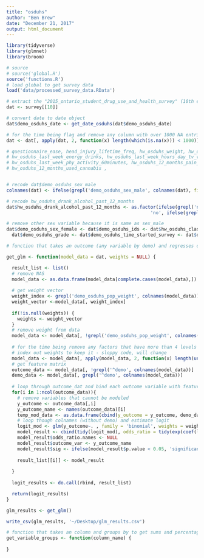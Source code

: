 ```yaml
---
title: "osduhs"
author: "Ben Brew"
date: "December 21, 2017"
output: html_document
---
```


```r

library(tidyverse)
library(glmnet)
library(broom)

# source
# source('global.R')
source('functions.R')
# load global to get survey data
load('data/processed_survey_data.RData')

# extract the "2015_ontario_student_drug_use_and_health_survey" (10th element in list)
dat <- survey[[10]]

# convert date to date object 
dat$demo_osduhs_date <- get_date_osduhs(dat$demo_osduhs_date)

# for the time being flag and remove any column with over 1000 NA entries (talk to joe about this)
dat <- dat[, apply(dat, 2, function(x) length(which(is.na(x))) < 1000)]

# questionnaire_ease, head_injury_lifetime_freq, hw_osduhs_weight, hw_osduhs_height
# hw_osduhs_last_week_energy_drinks, hw_osduhs_last_week_hours_day_tv_video_games, 
# hw_osduhs_last_week_phy_activity_60minutes, hw_osduhs_12_months_pain_pill_without_prescription, 
# hw_osduhs_12_months_used_cannabis ,


# recode dat$demo_osduhs_sex_male
colnames(dat) <- ifelse(grepl('demo_osduhs_sex_male', colnames(dat), fixed = TRUE), 'demo_osduhs_sex', colnames(dat))

# recode hw_osduhs_drank_alcohol_past_12_months
dat$hw_osduhs_drank_alcohol_past_12_months <- as.factor(ifelse(grepl('no',dat$hw_osduhs_drank_alcohol_past_12_months), 
                                                     'no', ifelse(grepl('yes', dat$hw_osduhs_drank_alcohol_past_12_months), 'yes', dat$hw_osduhs_drank_alcohol_past_12_months)))

# remove other sex variable because it is same as sex_male 
dat$demo_osduhs_sex_female <- dat$demo_osduhs_ids <- dat$hw_osduhs_class_ids <- 
  dat$demo_osduhs_grade <- dat$demo_osduhs_time_started_survey <- dat$demo_osduhs_time_ended_survey <- NULL 

```

```r
# function that takes an outcome (any variable by demo) and regresses on all demo variables

get_glm <- function(model_data = dat, weights = NULL) {

  result_list <- list()
  # remove NAS
  model_data <- as.data.frame(model_data[complete.cases(model_data),])
  
  # get weight vector
  weight_index <- grepl('demo_osduhs_pop_weight', colnames(model_data))
  weight_vector <-model_data[, weight_index]
  
  if(!is.null(weights)) {
    weights <- weight_vector
  }
  # remove weight from data 
  model_data <- model_data[, !grepl('demo_osduhs_pop_weight', colnames(model_data))]
  
  # for the time being remove any factors that have more than 4 levels (ill clean them later, just rushed to      get this to xing)
  # index out weights to keep it - sloppy code, will change
  model_data <- model_data[, apply(model_data, 2, function(x) length(unique(x)) < 10)]
  # get feature matrix 
  outcome_data <- model_data[, !grepl('^demo', colnames(model_data))]
  demo_data <- model_data[, grepl('^demo', colnames(model_data))]
  
  # loop through outcome_dat and bind each outcome variable with feature dat
  for(i in 1:ncol(outcome_data)){
    # remove variables that cannot be modeled
    y_outcome <- outcome_data[,i]
    y_outcome_name <- names(outcome_data)[i]
    temp_mod_data <- as.data.frame(cbind(y_outcome = y_outcome, demo_data))
    # loop though colnames (without demo) and estimate logit
    logit_mod <- glm(y_outcome~. , family = 'binomial', weights = weights, data = temp_mod_data)
    model_result <- cbind(tidy(logit_mod), odds_ratio = tidy(exp(coef(logit_mod))))
    model_result$odds_ratio.names <- NULL
    model_result$outcome_var <- y_outcome_name
    model_result$sig <- ifelse(model_result$p.value < 0.05, 'significant', 'not_statistically_significant')
  
    result_list[[i]] <- model_result
    
  }
  
  logit_results <- do.call(rbind, result_list)

  return(logit_results)
}

glm_results <- get_glm()

write_csv(glm_results, '~/Desktop/glm_results.csv')


```


```r
# function that takes an column and groups by to get sums and percentages 
get_variable_groups <- function(column_name) {
  
}

```
